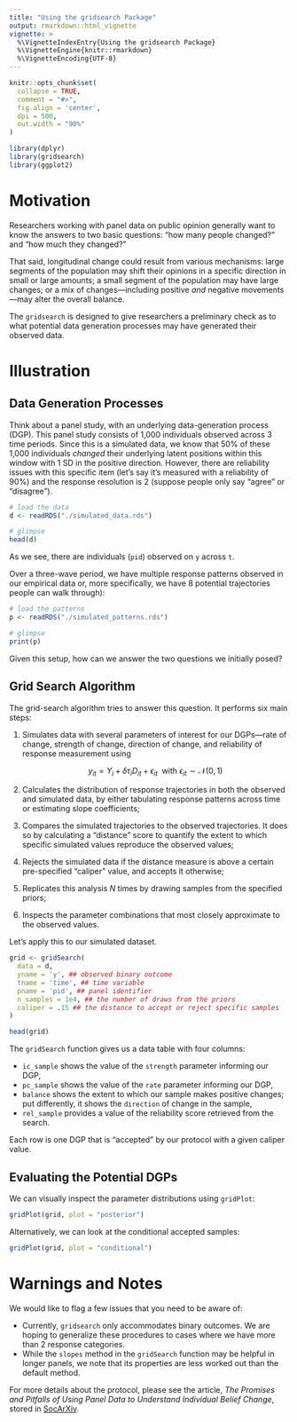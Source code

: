 ```yaml
---
title: "Using the gridsearch Package"
output: rmarkdown::html_vignette
vignette: >
  %\VignetteIndexEntry{Using the gridsearch Package}
  %\VignetteEngine{knitr::rmarkdown}
  %\VignetteEncoding{UTF-8}
---
```


```r
knitr::opts_chunk$set(
  collapse = TRUE,
  comment = "#>",
  fig.align = 'center',
  dpi = 500,
  out.width = "90%"
)

library(dplyr)
library(gridsearch)
library(ggplot2)

```

# Motivation

Researchers working with panel data on public opinion generally want to know the answers to two basic questions: "how many people changed?" and "how much they changed?"

That said, longitudinal change could result from various mechanisms: large segments of the population may shift their opinions in a specific direction in small or large amounts; a small segment of the population may have large changes; or a mix of changes---including positive *and* negative movements---may alter the overall balance.

The `gridsearch` is designed to give researchers a preliminary check as to what potential data generation processes may have generated their observed data.

# Illustration

## Data Generation Processes

Think about a panel study, with an underlying data-generation process (DGP). This panel study consists of 1,000 individuals observed across 3 time periods. Since this is a simulated data, we know that 50% of these 1,000 individuals *changed* their underlying latent positions within this window with 1 SD in the positive direction. However, there are reliability issues with this specific item (let's say it's measured with a reliability of 90%) and the response resolution is 2 (suppose people only say "agree" or "disagree").

```r
# load the data
d <- readRDS("./simulated_data.rds")

# glimpse
head(d)
```

As we see, there are individuals (`pid`) observed on `y` across `t`.

Over a three-wave period, we have multiple response patterns observed in our empirical data or, more specifically, we have 8 potential trajectories people can walk through):

```r
# load the patterns
p <- readRDS("./simulated_patterns.rds")

# glimpse
print(p)
```

Given this setup, how can we answer the two questions we initially posed?

## Grid Search Algorithm

The grid-search algorithm tries to answer this question. It performs six main steps:

1) Simulates data with several parameters of interest for our DGPs---rate of change, strength of change, direction of change, and reliability of response measurement using

   $$
   y_{it} = Y_i + \delta \tau_i D_{it} + \epsilon_{it} \ \text{ with } \epsilon_{it} \sim \mathcal{N}(0, 1) \tag{DGP}
   $$

2) Calculates the distribution of response trajectories in both the observed and simulated data, by either tabulating response patterns across time or estimating slope coefficients;

3) Compares the simulated trajectories to the observed trajectories. It does so by calculating a "distance" score to quantify the extent to which specific simulated values reproduce the observed values;

4) Rejects the simulated data if the distance measure is above a certain pre-specified "caliper" value, and accepts it otherwise;

5) Replicates this analysis $N$ times by drawing samples from the specified priors; 

6) Inspects the parameter combinations that most closely approximate to the observed values.

Let's apply this to our simulated dataset.

```r
grid <- gridSearch(
  data = d,
  yname = 'y', ## observed binary outcome
  tname = 'time', ## time variable
  pname = 'pid', ## panel identifier
  n_samples = 1e4, ## the number of draws from the priors
  caliper = .15 ## the distance to accept or reject specific samples
)

head(grid)
```

The `gridSearch` function gives us a data table with four columns:

- `ic_sample` shows the value of the `strength` parameter informing our DGP,
- `pc_sample` shows the value of the `rate` parameter informing our DGP,
- `balance` shows the extent to which our sample makes positive changes; put differently, it shows the `direction` of change in the sample,
- `rel_sample` provides a value of the reliability score retrieved from the search.

Each row is one DGP that is "accepted" by our protocol with a given caliper value.

## Evaluating the Potential DGPs

We can visually inspect the parameter distributions using `gridPlot`:

```r
gridPlot(grid, plot = "posterior")
```

Alternatively, we can look at the conditional accepted samples:

```r
gridPlot(grid, plot = "conditional")
```

# Warnings and Notes

We would like to flag a few issues that you need to be aware of:

- Currently, `gridsearch` only accommodates binary outcomes. We are hoping to generalize these procedures to cases where we have more than 2 response categories.
- While the `slopes` method in the `gridSearch` function may be helpful in longer panels, we note that its properties are less worked out than the default method.

For more details about the protocol, please see the article, *The Promises and Pitfalls of Using Panel Data to Understand Individual Belief Change*, stored in [SocArXiv](https://osf.io/preprints/socarxiv/rhf4q).
